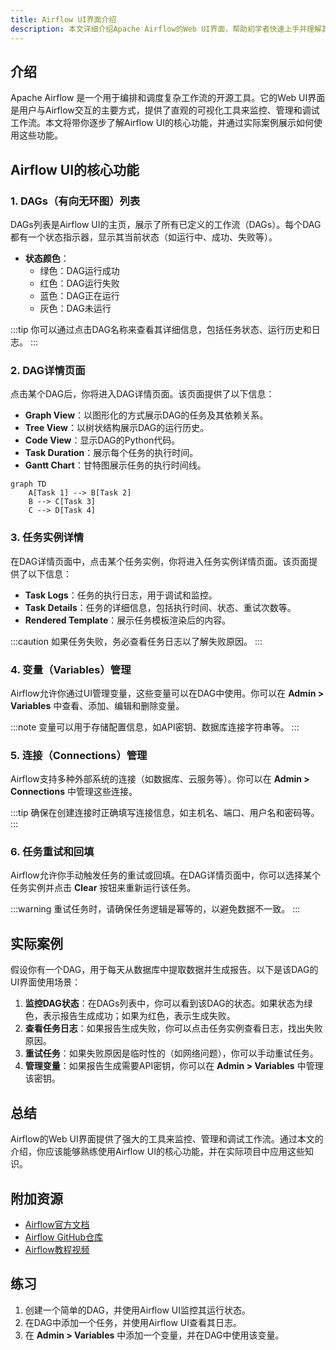 ```yaml
---
title: Airflow UI界面介绍
description: 本文详细介绍Apache Airflow的Web UI界面，帮助初学者快速上手并理解其核心功能。
---
```


## 介绍

Apache Airflow 是一个用于编排和调度复杂工作流的开源工具。它的Web UI界面是用户与Airflow交互的主要方式，提供了直观的可视化工具来监控、管理和调试工作流。本文将带你逐步了解Airflow UI的核心功能，并通过实际案例展示如何使用这些功能。

## Airflow UI的核心功能

### 1. **DAGs（有向无环图）列表**

DAGs列表是Airflow UI的主页，展示了所有已定义的工作流（DAGs）。每个DAG都有一个状态指示器，显示其当前状态（如运行中、成功、失败等）。

- **状态颜色**：
  - 绿色：DAG运行成功
  - 红色：DAG运行失败
  - 蓝色：DAG正在运行
  - 灰色：DAG未运行

:::tip
你可以通过点击DAG名称来查看其详细信息，包括任务状态、运行历史和日志。
:::

### 2. **DAG详情页面**

点击某个DAG后，你将进入DAG详情页面。该页面提供了以下信息：

- **Graph View**：以图形化的方式展示DAG的任务及其依赖关系。
- **Tree View**：以树状结构展示DAG的运行历史。
- **Code View**：显示DAG的Python代码。
- **Task Duration**：展示每个任务的执行时间。
- **Gantt Chart**：甘特图展示任务的执行时间线。

```mermaid
graph TD
    A[Task 1] --> B[Task 2]
    B --> C[Task 3]
    C --> D[Task 4]
```

### 3. **任务实例详情**

在DAG详情页面中，点击某个任务实例，你将进入任务实例详情页面。该页面提供了以下信息：

- **Task Logs**：任务的执行日志，用于调试和监控。
- **Task Details**：任务的详细信息，包括执行时间、状态、重试次数等。
- **Rendered Template**：展示任务模板渲染后的内容。

:::caution
如果任务失败，务必查看任务日志以了解失败原因。
:::

### 4. **变量（Variables）管理**

Airflow允许你通过UI管理变量，这些变量可以在DAG中使用。你可以在 **Admin > Variables** 中查看、添加、编辑和删除变量。

:::note
变量可以用于存储配置信息，如API密钥、数据库连接字符串等。
:::

### 5. **连接（Connections）管理**

Airflow支持多种外部系统的连接（如数据库、云服务等）。你可以在 **Admin > Connections** 中管理这些连接。

:::tip
确保在创建连接时正确填写连接信息，如主机名、端口、用户名和密码等。
:::

### 6. **任务重试和回填**

Airflow允许你手动触发任务的重试或回填。在DAG详情页面中，你可以选择某个任务实例并点击 **Clear** 按钮来重新运行该任务。

:::warning
重试任务时，请确保任务逻辑是幂等的，以避免数据不一致。
:::

## 实际案例

假设你有一个DAG，用于每天从数据库中提取数据并生成报告。以下是该DAG的UI界面使用场景：

1. **监控DAG状态**：在DAGs列表中，你可以看到该DAG的状态。如果状态为绿色，表示报告生成成功；如果为红色，表示生成失败。
2. **查看任务日志**：如果报告生成失败，你可以点击任务实例查看日志，找出失败原因。
3. **重试任务**：如果失败原因是临时性的（如网络问题），你可以手动重试任务。
4. **管理变量**：如果报告生成需要API密钥，你可以在 **Admin > Variables** 中管理该密钥。

## 总结

Airflow的Web UI界面提供了强大的工具来监控、管理和调试工作流。通过本文的介绍，你应该能够熟练使用Airflow UI的核心功能，并在实际项目中应用这些知识。

## 附加资源

- [Airflow官方文档](https://airflow.apache.org/docs/)
- [Airflow GitHub仓库](https://github.com/apache/airflow)
- [Airflow教程视频](https://www.youtube.com/results?search_query=airflow+tutorial)

## 练习

1. 创建一个简单的DAG，并使用Airflow UI监控其运行状态。
2. 在DAG中添加一个任务，并使用Airflow UI查看其日志。
3. 在 **Admin > Variables** 中添加一个变量，并在DAG中使用该变量。
